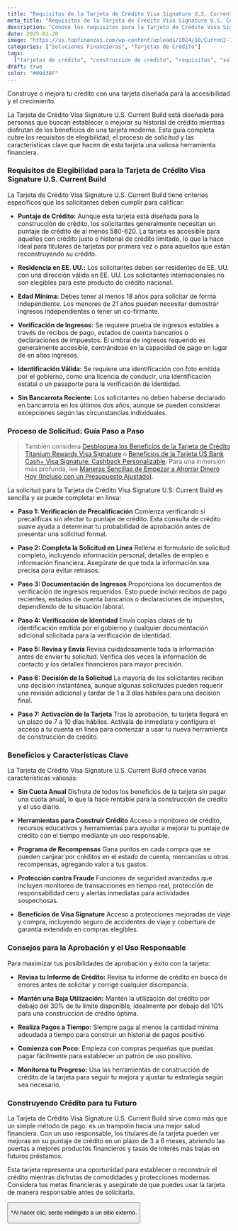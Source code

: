 ```yaml
---
title: "Requisitos de la Tarjeta de Crédito Visa Signature U.S. Current Build"
meta_title: "Requisitos de la Tarjeta de Crédito Visa Signature U.S. Current Build"
description: "Conoce los requisitos para la Tarjeta de Crédito Visa Signature U.S. Current Build. Descubre los criterios de elegibilidad, los pasos de la solicitud y los beneficios clave para construir crédito."
date: 2025-01-20
image: "https://us.topfinanzas.com/wp-content/uploads/2024/10/Curren2-1024x536.webp"
categories: ["Soluciones Financieras", "Tarjetas de Crédito"]
tags:
  ["tarjetas de crédito", "construcción de crédito", "requisitos", "solicitud"]
draft: true
color: "#00438F"
---
```


Construye o mejora tu crédito con una tarjeta diseñada para la accesibilidad y el crecimiento.

La Tarjeta de Crédito Visa Signature U.S. Current Build está diseñada para personas que buscan establecer o mejorar su historial de crédito mientras disfrutan de los beneficios de una tarjeta moderna. Esta guía completa cubre los requisitos de elegibilidad, el proceso de solicitud y las características clave que hacen de esta tarjeta una valiosa herramienta financiera.

### Requisitos de Elegibilidad para la Tarjeta de Crédito Visa Signature U.S. Current Build

La Tarjeta de Crédito Visa Signature U.S. Current Build tiene criterios específicos que los solicitantes deben cumplir para calificar:

- **Puntaje de Crédito:** Aunque esta tarjeta está diseñada para la construcción de crédito, los solicitantes generalmente necesitan un puntaje de crédito de al menos 580-620. La tarjeta es accesible para aquellos con crédito justo o historial de crédito limitado, lo que la hace ideal para titulares de tarjetas por primera vez o para aquellos que están reconstruyendo su crédito.

- **Residencia en EE. UU.:** Los solicitantes deben ser residentes de EE. UU. con una dirección válida en EE. UU. Los solicitantes internacionales no son elegibles para este producto de crédito nacional.

- **Edad Mínima:** Debes tener al menos 18 años para solicitar de forma independiente. Los menores de 21 años pueden necesitar demostrar ingresos independientes o tener un co-firmante.

- **Verificación de Ingresos:** Se requiere prueba de ingresos estables a través de recibos de pago, estados de cuenta bancarios o declaraciones de impuestos. El umbral de ingresos requerido es generalmente accesible, centrándose en la capacidad de pago en lugar de en altos ingresos.

- **Identificación Válida:** Se requiere una identificación con foto emitida por el gobierno, como una licencia de conducir, una identificación estatal o un pasaporte para la verificación de identidad.

- **Sin Bancarrota Reciente:** Los solicitantes no deben haberse declarado en bancarrota en los últimos dos años, aunque se pueden considerar excepciones según las circunstancias individuales.

### Proceso de Solicitud: Guía Paso a Paso

> También considera [Desbloquea los Beneficios de la Tarjeta de Crédito Titanium Rewards Visa Signature](/financial-solutions/titanium-rewards-visa-signature-credit-card-benefits) o [Beneficios de la Tarjeta US Bank Cash+ Visa Signature: Cashback Personalizable](/financial-solutions/us-bank-cash-plus-visa-signature-card-benefits). Para una inmersión más profunda, lee [Maneras Sencillas de Empezar a Ahorrar Dinero Hoy (Incluso con un Presupuesto Ajustado)](/personal-finance/simple-ways-to-start-saving-money-today-even-on-a-tight-budget).

La solicitud para la Tarjeta de Crédito Visa Signature U.S. Current Build es sencilla y se puede completar en línea:

- **Paso 1: Verificación de Precalificación**
  Comienza verificando si precalificas sin afectar tu puntaje de crédito. Esta consulta de crédito suave ayuda a determinar tu probabilidad de aprobación antes de presentar una solicitud formal.

- **Paso 2: Completa la Solicitud en Línea**
  Rellena el formulario de solicitud completo, incluyendo información personal, detalles de empleo e información financiera. Asegúrate de que toda la información sea precisa para evitar retrasos.

- **Paso 3: Documentación de Ingresos**
  Proporciona los documentos de verificación de ingresos requeridos. Esto puede incluir recibos de pago recientes, estados de cuenta bancarios o declaraciones de impuestos, dependiendo de tu situación laboral.

- **Paso 4: Verificación de Identidad**
  Envía copias claras de tu identificación emitida por el gobierno y cualquier documentación adicional solicitada para la verificación de identidad.

- **Paso 5: Revisa y Envía**
  Revisa cuidadosamente toda la información antes de enviar tu solicitud. Verifica dos veces la información de contacto y los detalles financieros para mayor precisión.

- **Paso 6: Decisión de la Solicitud**
  La mayoría de los solicitantes reciben una decisión instantánea, aunque algunas solicitudes pueden requerir una revisión adicional y tardar de 1 a 3 días hábiles para una decisión final.

- **Paso 7: Activación de la Tarjeta**
  Tras la aprobación, tu tarjeta llegará en un plazo de 7 a 10 días hábiles. Actívala de inmediato y configura el acceso a tu cuenta en línea para comenzar a usar tu nueva herramienta de construcción de crédito.

### Beneficios y Características Clave

La Tarjeta de Crédito Visa Signature U.S. Current Build ofrece varias características valiosas:

- **Sin Cuota Anual**
  Disfruta de todos los beneficios de la tarjeta sin pagar una cuota anual, lo que la hace rentable para la construcción de crédito y el uso diario.

- **Herramientas para Construir Crédito**
  Acceso a monitoreo de crédito, recursos educativos y herramientas para ayudar a mejorar tu puntaje de crédito con el tiempo mediante un uso responsable.

- **Programa de Recompensas**
  Gana puntos en cada compra que se pueden canjear por créditos en el estado de cuenta, mercancías u otras recompensas, agregando valor a tus gastos.

- **Protección contra Fraude**
  Funciones de seguridad avanzadas que incluyen monitoreo de transacciones en tiempo real, protección de responsabilidad cero y alertas inmediatas para actividades sospechosas.

- **Beneficios de Visa Signature**
  Acceso a protecciones mejoradas de viaje y compra, incluyendo seguro de accidentes de viaje y cobertura de garantía extendida en compras elegibles.

### Consejos para la Aprobación y el Uso Responsable

Para maximizar tus posibilidades de aprobación y éxito con la tarjeta:

- **Revisa tu Informe de Crédito:** Revisa tu informe de crédito en busca de errores antes de solicitar y corrige cualquier discrepancia.

- **Mantén una Baja Utilización:** Mantén la utilización del crédito por debajo del 30% de tu límite disponible, idealmente por debajo del 10% para una construcción de crédito óptima.

- **Realiza Pagos a Tiempo:** Siempre paga al menos la cantidad mínima adeudada a tiempo para construir un historial de pagos positivo.

- **Comienza con Poco:** Empieza con compras pequeñas que puedas pagar fácilmente para establecer un patrón de uso positivo.

- **Monitorea tu Progreso:** Usa las herramientas de construcción de crédito de la tarjeta para seguir tu mejora y ajustar tu estrategia según sea necesario.

<AdZone id="us_site_4" />

### Construyendo Crédito para tu Futuro

La Tarjeta de Crédito Visa Signature U.S. Current Build sirve como más que un simple método de pago: es un trampolín hacia una mejor salud financiera. Con un uso responsable, los titulares de la tarjeta pueden ver mejoras en su puntaje de crédito en un plazo de 3 a 6 meses, abriendo las puertas a mejores productos financieros y tasas de interés más bajas en futuros préstamos.

Esta tarjeta representa una oportunidad para establecer o reconstruir el crédito mientras disfrutas de comodidades y protecciones modernas. Considera tus metas financieras y asegúrate de que puedes usar la tarjeta de manera responsable antes de solicitarla.

<Button label="Aplicar en el Sitio Oficial" link="https://current.com/spend/" />

<p class="text-sm mt-2">*Al hacer clic, serás redirigido a un sitio externo.</p>
